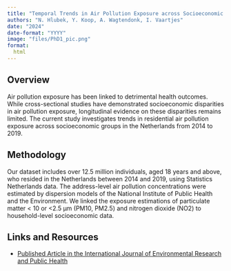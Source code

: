 ```yaml
---
title: "Temporal Trends in Air Pollution Exposure across Socioeconomic Groups in The Netherlands"
authors: "N. Hlubek, Y. Koop, A. Wagtendonk, I. Vaartjes"
date: "2024"
date-format: "YYYY"
image: "files/PhD1_pic.png"
format: 
  html
---
```


## Overview

Air pollution exposure has been linked to detrimental health outcomes. While cross-sectional studies have demonstrated socioeconomic disparities in air pollution exposure, longitudinal evidence on these disparities remains limited. The current study investigates trends in residential air pollution exposure across socioeconomic groups in the Netherlands from 2014 to 2019. 


## Methodology

Our dataset includes over 12.5 million individuals, aged 18 years and above, who resided in the Netherlands between 2014 and 2019, using Statistics Netherlands data. The address-level air pollution concentrations were estimated by dispersion models of the National Institute of Public Health and the Environment. We linked the exposure estimations of particulate matter < 10 or <2.5 μm (PM10, PM2.5) and nitrogen dioxide (NO2) to household-level socioeconomic data.

## Links and Resources

- <i class="fa-solid fa-magnifying-glass"></i> [Published Article in the International Journal of Environmental Research and Public Health](https://doi.org/10.3390/ijerph21080976)